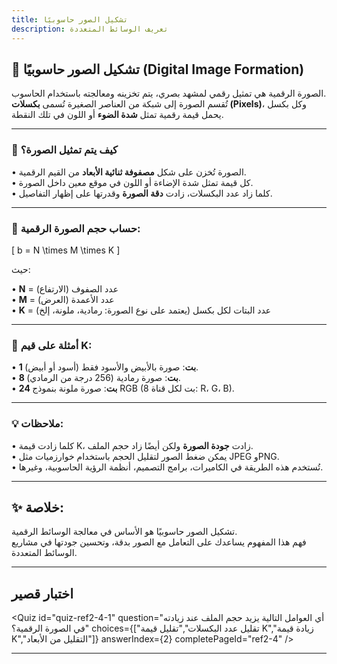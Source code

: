 ```yaml
---
title: تشكيل الصور حاسوبيًا 
description: تعريف الوسائط المتعددة
---
```




## 🧠 تشكيل الصور حاسوبيًا (Digital Image Formation)

الصورة الرقمية هي تمثيل رقمي لمشهد بصري، يتم تخزينه ومعالجته باستخدام الحاسوب.  
تُقسم الصورة إلى شبكة من العناصر الصغيرة تُسمى **بكسلات (Pixels)**، وكل بكسل يحمل قيمة رقمية تمثل **شدة الضوء** أو اللون في تلك النقطة.

<GlossaryTooltip term="بكسل" definition="أصغر عنصر في الصورة الرقمية يمثل نقطة واحدة من المشهد بقيمة لون/إضاءة." />

<ImageLightbox src="/pics/3.webp" alt="صورة توضيحية" width="100%" />

---

### 🧮 كيف يتم تمثيل الصورة؟

•   الصورة تُخزن على شكل **مصفوفة ثنائية الأبعاد** من القيم الرقمية.  
•   كل قيمة تمثل شدة الإضاءة أو اللون في موقع معين داخل الصورة.  
•   كلما زاد عدد البكسلات، زادت **دقة الصورة** وقدرتها على إظهار التفاصيل.

---

### 📏 حساب حجم الصورة الرقمية:



\[
b = N \times M \times K
\]



حيث:

•   **N** = عدد الصفوف (الارتفاع)  
•   **M** = عدد الأعمدة (العرض)  
•   **K** = عدد البتات لكل بكسل (يعتمد على نوع الصورة: رمادية، ملونة، إلخ)

---

### 🎨 أمثلة على قيم K:

•   **1 بت**: صورة بالأبيض والأسود فقط (أسود أو أبيض).  
•   **8 بت**: صورة رمادية (256 درجة من الرمادي).  
•   **24 بت**: صورة ملونة بنموذج RGB (8 بت لكل قناة: R، G، B).

---

### 💡 ملاحظات:

•   كلما زادت قيمة K، زادت **جودة الصورة** ولكن أيضًا زاد حجم الملف.  
•   يمكن ضغط الصور لتقليل الحجم باستخدام خوارزميات مثل JPEG وPNG.  
•   تُستخدم هذه الطريقة في الكاميرات، برامج التصميم، أنظمة الرؤية الحاسوبية، وغيرها.

---

## ✨ خلاصة:

تشكيل الصور حاسوبيًا هو الأساس في معالجة الوسائط الرقمية.  
فهم هذا المفهوم يساعدك على التعامل مع الصور بدقة، وتحسين جودتها في مشاريع الوسائط المتعددة.


---

## اختبار قصير

<Quiz
  id="quiz-ref2-4-1"
  question="أي العوامل التالية يزيد حجم الملف عند زيادته في الصورة الرقمية؟"
  choices={["تقليل عدد البكسلات","تقليل قيمة K","زيادة قيمة K","التقليل من الأبعاد"]}
  answerIndex={2}
  completePageId="ref2-4"
/>

---

<LessonComplete pageId="ref2-4" />
